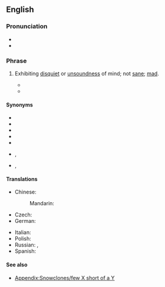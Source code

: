 ==English==

===Pronunciation===
* {{audio|en|en-uk-a few sandwiches short of a picnic.ogg|Audio (UK)}}
* {{audio|en|en-au-few sandwiches short of a picnic.ogg|Audio (AU)}}

===Phrase===
{{head|en|phrase|head=a [[few]] [[sandwich]]es [[short]] [[of]] a [[picnic]]}}

# {{lb|en|idiomatic}} Exhibiting [[disquiet]] or [[unsoundness]] of mind; not [[sane]]; [[mad]].
#: {{syn|en|Thesaurus:insane}}
#: {{ux|en|I think the lady down the road is '''a few sandwiches short of a picnic'''—you often hear strange bangings at odd hours in the morning.}}
#* {{quote-book|en|year=2013|author=A. American|title=Surviving Home|publisher=Penguin|ISBN=9780698151864|page=238|passage=He said to hang on, then went to his bike and came back with a black case. When  he opened it I suddenly thought I was dealing with someone a '''few sandwiches short of a picnic'''.}}
#* {{quote-book|en|year=2014|author=Sheila Connolly|title=Scandal in Skibbereen|publisher=Penguin|ISBN=9780698137332|page=216|passage=“He was a nice fellow, but we all know he was a '''few sandwiches short of a picnic'''.”}}

====Synonyms====
* {{l|en|his driveway doesn't go all the way to the road}}
* {{l|en|a few clowns short of a circus}}
* {{l|en|a few spanners short of a tool box}} <!--or: toolbox, tool kit, socket set?-->
* {{l|en|one brick short of a full load}}
* {{l|en|one card shy of a full deck}}
* {{l|en|one fry short of a Happy Meal}}, {{l|en|a few fries short of a Happy Meal}}
* {{l|en|one's elevator doesn't go to the top floor}}, {{l|en|one's elevator doesn't go to the top floor}}

====Translations====
{{trans-top|Not sane}}
* Chinese:
*: Mandarin: {{t+|cmn|神志不清|tr=shénzhì bùqīng|sc=Hani}}
* Czech: {{t|cs|šplouchat někomu na maják}}
* German: {{t+|de|nicht alle Tassen im Schrank haben}}
{{trans-mid}}
* Italian: {{t|it|[[essere]] [[fuori di testa]]}}
* Polish: {{t+|pl|nie mieć wszystkich w domu}}
* Russian: {{t+|ru|не все до́ма|lit=not everyone is ar home}}, {{t|ru|винтика в голове не хватает|lit=one bolt on one's head is missing}}
* Spanish: {{t|es|faltarle un hervor}}
{{trans-bottom}}

====See also====
* [[Appendix:Snowclones/few X short of a Y]]